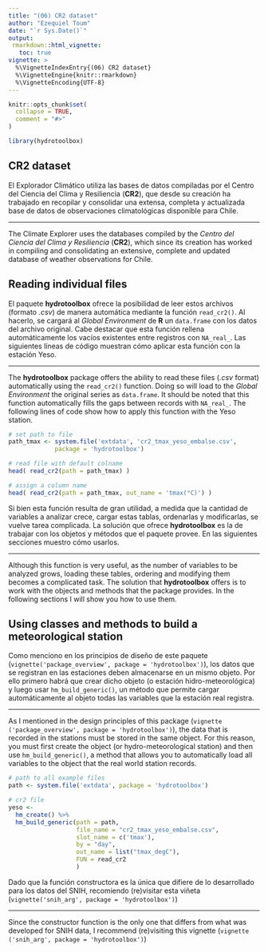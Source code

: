 ```yaml
---
title: "(06) CR2 dataset"
author: "Ezequiel Toum"
date: "`r Sys.Date()`"
output: 
 rmarkdown::html_vignette:
   toc: true
vignette: >
  %\VignetteIndexEntry{(06) CR2 dataset}
  %\VignetteEngine{knitr::rmarkdown}
  %\VignetteEncoding{UTF-8}
---
```


```r
knitr::opts_chunk$set(
  collapse = TRUE,
  comment = "#>"
)
```

```r
library(hydrotoolbox)
```

## CR2 dataset

El Explorador Climático utiliza las bases de datos compiladas por el Centro del Ciencia 
del Clima y Resiliencia (**CR2**), que desde su creación ha trabajado
en recopilar y consolidar una extensa, completa y actualizada base de datos de observaciones
climatológicas disponible para Chile.

***

The Climate Explorer uses the databases compiled by the *Centro del Ciencia del Clima y Resiliencia* (**CR2**), which since its creation has worked
in compiling and consolidating an extensive, complete and updated database of weather 
observations for Chile.

## Reading individual files

El paquete **hydrotoolbox** ofrece la posibilidad de leer estos archivos 
(formato *.csv*) de manera automática mediante la función `read_cr2()`. Al hacerlo, se cargará
al *Global Environment* de **R** un `data.frame` con los datos del archivo original. Cabe destacar
que esta función rellena automáticamente los vacíos existentes entre registros con `NA_real_`.
Las siguientes líneas de código muestran cómo aplicar esta función con la estación Yeso.

***

The **hydrotoolbox** package offers the ability to read these files (*.csv* format) automatically
using the `read_cr2()` function. Doing so will load to the *Global Environment* the original 
series as `data.frame`. It should be noted that this function automatically fills the gaps between
records with `NA_real_`. The following lines of code show how to apply this function with the
Yeso station.

```r
# set path to file
path_tmax <- system.file('extdata', 'cr2_tmax_yeso_embalse.csv',
             package = 'hydrotoolbox')

# read file with default colname
head( read_cr2(path = path_tmax) )

# assign a column name
head( read_cr2(path = path_tmax, out_name = 'tmax(°C)') )
```

Si bien esta función resulta de gran utilidad, a medida que la cantidad de variables a analizar
crece, cargar estas tablas, ordenarlas y modificarlas, se vuelve tarea complicada. La solución
que ofrece **hydrotoolbox** es la de trabajar con los objetos y métodos que el paquete provee. 
En las siguientes secciones muestro cómo usarlos. 

***
 
Although this function is very useful, as the number of variables to be analyzed
grows, loading these tables, ordering and modifying them becomes a complicated task. 
The solution that **hydrotoolbox** offers is to work with the objects and methods 
that the package provides. In the following sections I will show you how to use them.

## Using classes and methods to build a meteorological station

Como menciono en los principios de diseño de este paquete
(`vignette('package_overview', package = 'hydrotoolbox')`), los
datos que se registran en las estaciones deben almacenarse en un mismo
objeto. Por ello primero habrá que crear dicho objeto (o estación
hidro-meteorológica) y luego usar `hm_build_generic()`, un método que
permite cargar automáticamente al objeto todas las variables
que la estación real registra. 

***

As I mentioned in the design principles of this package
(`vignette ('package_overview', package = 'hydrotoolbox')`),
the data that is recorded in the stations must be stored in the same
object. For this reason, you must first create the object (or hydro-meteorological station) and then use `hm_build_generic()`,
a method that allows you to automatically load all variables
to the object that the real world station records.

```r
# path to all example files
path <- system.file('extdata', package = 'hydrotoolbox')

# cr2 file
yeso <- 
  hm_create() %>%
  hm_build_generic(path = path, 
                   file_name = "cr2_tmax_yeso_embalse.csv",
                   slot_name = c('tmax'), 
                   by = "day", 
                   out_name = list("tmax_degC"),
                   FUN = read_cr2
                   )
```

Dado que la función constructora es la única que difiere de
lo desarrollado para los datos del SNIH, recomiendo (re)visitar
esta viñeta (`vignette('snih_arg', package = 'hydrotoolbox')`)

***

Since the constructor function is the only one that differs
from what was developed for SNIH data, I recommend (re)visiting
this vignette (`vignette ('snih_arg', package = 'hydrotoolbox')`)
